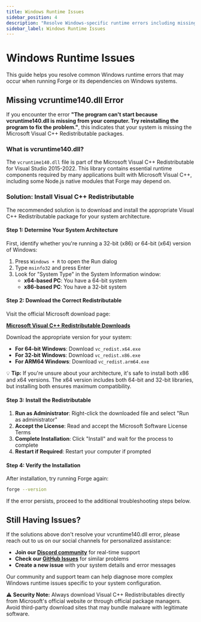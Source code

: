 ```yaml
---
title: Windows Runtime Issues
sidebar_position: 4
description: "Resolve Windows-specific runtime errors including missing vcruntime140.dll and other Visual C++ Redistributable issues."
sidebar_label: Windows Runtime Issues
---
```


# Windows Runtime Issues

This guide helps you resolve common Windows runtime errors that may occur when running Forge or its dependencies on Windows systems.

## Missing vcruntime140.dll Error

If you encounter the error **"The program can't start because vcruntime140.dll is missing from your computer. Try reinstalling the program to fix the problem."**, this indicates that your system is missing the Microsoft Visual C++ Redistributable packages.

### What is vcruntime140.dll?

The `vcruntime140.dll` file is part of the Microsoft Visual C++ Redistributable for Visual Studio 2015-2022. This library contains essential runtime components required by many applications built with Microsoft Visual C++, including some Node.js native modules that Forge may depend on.

### Solution: Install Visual C++ Redistributable

The recommended solution is to download and install the appropriate Visual C++ Redistributable package for your system architecture.

#### Step 1: Determine Your System Architecture

First, identify whether you're running a 32-bit (x86) or 64-bit (x64) version of Windows:

1. Press `Windows + R` to open the Run dialog
2. Type `msinfo32` and press Enter
3. Look for "System Type" in the System Information window:
   - **x64-based PC**: You have a 64-bit system
   - **x86-based PC**: You have a 32-bit system

#### Step 2: Download the Correct Redistributable

Visit the official Microsoft download page:

**[Microsoft Visual C++ Redistributable Downloads](https://learn.microsoft.com/en-us/cpp/windows/latest-supported-vc-redist?view=msvc-170)**

Download the appropriate version for your system:

- **For 64-bit Windows**: Download `vc_redist.x64.exe`
- **For 32-bit Windows**: Download `vc_redist.x86.exe`
- **For ARM64 Windows**: Download `vc_redist.arm64.exe`

<div className="rounded-md border border-blue-300 bg-blue-50 px-4 py-2 mt-3 text-blue-900 text-sm flex items-start gap-2">
  <span className="mt-1 mr-2">💡</span>
  <span>
    <strong>Tip:</strong> If you're unsure about your architecture, it's safe to install both x86 and x64 versions. 
    The x64 version includes both 64-bit and 32-bit libraries, but installing both ensures maximum compatibility.
  </span>
</div>

#### Step 3: Install the Redistributable

1. **Run as Administrator**: Right-click the downloaded file and select "Run as administrator"
2. **Accept the License**: Read and accept the Microsoft Software License Terms
3. **Complete Installation**: Click "Install" and wait for the process to complete
4. **Restart if Required**: Restart your computer if prompted

#### Step 4: Verify the Installation

After installation, try running Forge again:

```bash
forge --version
```

If the error persists, proceed to the additional troubleshooting steps below.



## Still Having Issues?

If the solutions above don't resolve your vcruntime140.dll error, please reach out to us on our social channels for personalized assistance:

- **Join our [Discord community](https://discord.gg/kRZBPpkgwq)** for real-time support
- **Check our [GitHub Issues](https://github.com/antinomyhq/forge/issues)** for similar problems
- **Create a new issue** with your system details and error messages

Our community and support team can help diagnose more complex Windows runtime issues specific to your system configuration.

<div className="rounded-md border border-amber-300 bg-amber-50 px-4 py-2 mt-3 text-amber-900 text-sm flex items-start gap-2">
  <span className="mt-1 mr-2">⚠️</span>
  <span>
    <strong>Security Note:</strong> Always download Visual C++ Redistributables directly from Microsoft's official 
    website or through official package managers. Avoid third-party download sites that may bundle malware with 
    legitimate software.
  </span>
</div>
